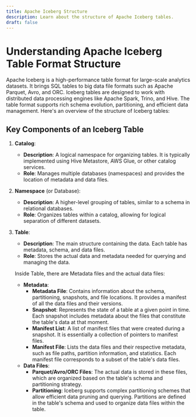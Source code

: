 ```yaml
---
title: Apache Iceberg Structure
description: Learn about the structure of Apache Iceberg tables.
draft: false
---
```


# Understanding Apache Iceberg Table Format Structure

Apache Iceberg is a high-performance table format for large-scale analytics datasets. It brings SQL tables to big data file formats such as Apache Parquet, Avro, and ORC. Iceberg tables are designed to work with distributed data processing engines like Apache Spark, Trino, and Hive. The table format supports rich schema evolution, partitioning, and efficient data management. Here's an overview of the structure of Iceberg tables:

## Key Components of an Iceberg Table

1. **Catalog**:
    - **Description**: A logical namespace for organizing tables. It is typically implemented using Hive Metastore, AWS Glue, or other catalog services.
    - **Role**: Manages multiple databases (namespaces) and provides the location of metadata and data files.
2. **Namespace** (or Database):
    - **Description**: A higher-level grouping of tables, similar to a schema in relational databases.
    - **Role**: Organizes tables within a catalog, allowing for logical separation of different datasets.
3. **Table**:
    - **Description**: The main structure containing the data. Each table has metadata, schema, and data files.
    - **Role**: Stores the actual data and metadata needed for querying and managing the data.
    
    Inside Table, there are Metadata files and the actual data files:
    
    - **Metadata**:
        - **Metadata File**: Contains information about the schema, partitioning, snapshots, and file locations. It provides a manifest of all the data files and their versions.
        - **Snapshot**: Represents the state of a table at a given point in time. Each snapshot includes metadata about the files that constitute the table's data at that moment.
        - **Manifest List**: A list of manifest files that were created during a snapshot. It is essentially a collection of pointers to manifest files.
        - **Manifest File**: Lists the data files and their respective metadata, such as file paths, partition information, and statistics. Each manifest file corresponds to a subset of the table's data files.
    - **Data Files**:
        - **Parquet/Avro/ORC Files**: The actual data is stored in these files, which are organized based on the table's schema and partitioning strategy.
        - **Partitioning**: Iceberg supports complex partitioning schemes that allow efficient data pruning and querying. Partitions are defined in the table's schema and used to organize data files within the table.